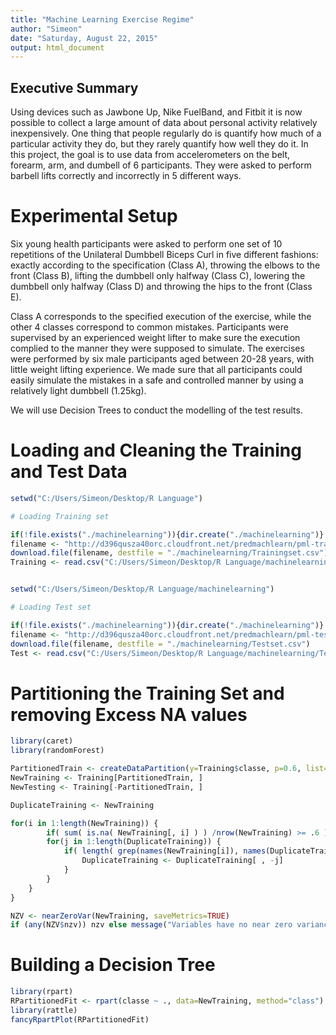 ```yaml
---
title: "Machine Learning Exercise Regime"
author: "Simeon"
date: "Saturday, August 22, 2015"
output: html_document
---
```


## Executive Summary

Using devices such as Jawbone Up, Nike FuelBand, and Fitbit it is now possible to collect a large amount of data about personal activity relatively inexpensively.  One thing that people regularly do is quantify how much of a particular activity they do, but they rarely quantify how well they do it. In this project, the goal is to use data from accelerometers on the belt, forearm, arm, and dumbell of 6 participants. They were asked to perform barbell lifts correctly and incorrectly in 5 different ways.

# Experimental Setup

Six young health participants were asked to perform one set of 10 repetitions of the Unilateral Dumbbell Biceps Curl in five different fashions: exactly according to the specification (Class A), throwing the elbows to the front (Class B), lifting the dumbbell only halfway (Class C), lowering the dumbbell only halfway (Class D) and throwing the hips to the front (Class E).

Class A corresponds to the specified execution of the exercise, while the other 4 classes correspond to common mistakes. Participants were supervised by an experienced weight lifter to make sure the execution complied to the manner they were supposed to simulate. The exercises were performed by six male participants aged between 20-28 years, with little weight lifting experience. We made sure that all participants could easily simulate the mistakes in a safe and controlled manner by using a relatively light dumbbell (1.25kg).

We will use Decision Trees to conduct the modelling of the test results.


# Loading and Cleaning the Training and Test Data

```r

setwd("C:/Users/Simeon/Desktop/R Language")

# Loading Training set

if(!file.exists("./machinelearning")){dir.create("./machinelearning")}
filename <- "http://d396qusza40orc.cloudfront.net/predmachlearn/pml-training.csv"
download.file(filename, destfile = "./machinelearning/Trainingset.csv")
Training <- read.csv("C:/Users/Simeon/Desktop/R Language/machinelearning/Trainingset.csv", na.strings=c("NA","#DIV/0!",""))


setwd("C:/Users/Simeon/Desktop/R Language/machinelearning")

# Loading Test set

if(!file.exists("./machinelearning")){dir.create("./machinelearning")}
filename <- "http://d396qusza40orc.cloudfront.net/predmachlearn/pml-testing.csv"
download.file(filename, destfile = "./machinelearning/Testset.csv")
Test <- read.csv("C:/Users/Simeon/Desktop/R Language/machinelearning/Testset.csv", na.strings=c("NA","#DIV/0!",""))

```

# Partitioning the Training Set and removing Excess NA values

```r
library(caret)
library(randomForest)

PartitionedTrain <- createDataPartition(y=Training$classe, p=0.6, list=FALSE)
NewTraining <- Training[PartitionedTrain, ]
NewTesting <- Training[-PartitionedTrain, ]

DuplicateTraining <- NewTraining

for(i in 1:length(NewTraining)) {
        if( sum( is.na( NewTraining[, i] ) ) /nrow(NewTraining) >= .6 ) {
        for(j in 1:length(DuplicateTraining)) {
            if( length( grep(names(NewTraining[i]), names(DuplicateTraining)[j]) ) ==1)  { 
                DuplicateTraining <- DuplicateTraining[ , -j]
            }   
        } 
    }
}

NZV <- nearZeroVar(NewTraining, saveMetrics=TRUE)
if (any(NZV$nzv)) nzv else message("Variables have no near zero variance")

```

# Building a Decision Tree

```r

library(rpart) 
RPartitionedFit <- rpart(classe ~ ., data=NewTraining, method="class")
library(rattle)
fancyRpartPlot(RPartitionedFit)
```
